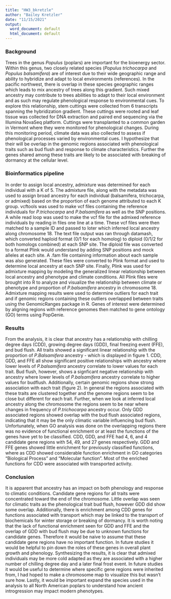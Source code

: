 ```yaml
---
title: "HW3_bkretzle"
author: "Bailey Kretzler"
date: "11/15/2021"
output:
  word_document: default
  html_document: default
---
```


### Background

Trees in the genus *Populus* (poplars) are important for the bioenergy sector. Within this genus, two closely related species (*Populus trichocarpa* and *Populus balsamifera*) are of interest due to their wide geographic range and ability to hybridize and adapt to local environments (references). In the pacific northwest, there is overlap in these species geographic ranges which leads to mix ancestry of trees along this gradient. Such mixed ancestry may contribute to trees abilities to adapt to their local environment and as such may regulate phenological response to environmental cues. To explore this relationship, stem cuttings were collected from 6 transcripts spanning the hybridization gradient. These cuttings were rooted and leaf tissue was collected for DNA extraction and paired end sequencing via the Illumina NovaSeq platform. Cuttings were transplanted to a common garden in Vermont where they were monitored for phenological changes. During this monitoring period, climate data was also collected to assess if phenological processes varied by environmental cues. I hypothesize that their will be overlap in the genomic regions associated with phenological traits such as bud flush and response to climate characteristics. Further the genes shared among these traits are likely to be associated with breaking of dormancy at the cellular level.


### Bioinformatics pipeline

In order to assign local ancestry, admixture was determined for each individual with a K of 5. The admixture file, along with the metadata was used to assign broad ancestry for each individual (balsamifera, trichocarpa, or admixed) based on the proportion of each genome attributed to each K group. vcftools was used to make vcf files containing the reference individuals for *P.trichocarpa* and *P.balsamifera* as well as the SNP positions. A while read loop was used to make the vcf file for the admixed reference individuals by reading in files one line at a time. These vcf files were then matched to a sample ID and passed to loter which inferred local ancestry along chromosome 18. The text file output was ran through datamash, which converted haploid format (0/1 for each homolog) to diploid (0/1/2 for both homologs combined) at each SNP site. The diploid file was converted to a format Plink would understand by adding SNP positions and mock alleles at each site. A .fam file containing information about each sample was also generated. These files were converted to Plink format and used to determine local ancestry at each SNP site. Finally, Plink was used for admixture mapping by modeling the generalized linear relationship between local ancestry and phenotype and climate conditions. All Plink files were brought into R to analyze and visualize the relationship between climate or phenotype and proportion of *P.balsamifera* ancestry in chromosome 18. Admixture mapping results were used to determine outliers for each trait and if genomic regions containing these outliers overlapped between traits using the GenomicRanges package in R. Genes of interest were determined by aligning regions with reference genomes then matched to gene ontology (GO) terms using PopGenie.

### Results

From the analysis, it is clear that ancestry has a relationship with chilling degree days (CDD), growing degree days (GDD), final freezing event (FFE), and bud flush. All traits showed a significant linear relationship with the proportion of *P.Balsamifera* ancestry - which is displayed in figure 1. CDD, GDD, and FFE all show significant positive relationships with ancestry where lower levels of *P.balsamifera* ancestry correlate to lower values for each trait. Bud flush, however, shows a signficant negative relationship with ancestry where lower levels of *P.balsamifera* ancestry correlate to higher values for budflush. Additionally, certain genomic regions show strong association with each trait (figure 2). In general the regions associated with these traits are clustered together and the genome regions seem to be close but different for each trait. Further, when we look at inferred local ancestry along the chromosome the regions seem to be near where changes in frequency of *P.trichocarpa* ancestry occur. Only GDD associated regions showed overlap with the bud flush associated regions, indicating that it may be the only climatic variable influencing bud flush. Unfortunately, when GO analysis was done on the overlapping regions there was no evidence of functional enrichment or at least the functions of the genes have yet to be classified. CDD, GDD, and FFE had 4, 6, and 4 candidate gene regions with 54, 49, and 27 genes respectively. GDD and FFE genes showed little enrichment for previously classified functions, where as CDD showed considerable function enrichment in GO categories "Biological Process" and "Molecular function". Most of the enriched functions for CDD were associated with transported activity.

 
### Conclusion

It is apparent that ancestry has an impact on both phenology and response to climatic conditions. Candidate gene regions for all traits were concentrated toward the end of the chromosome. Little overlap was seen for climatic traits as the phenological trait bud flush, however GDD did show some overlap. Additionally,  there is enrichment among CDD genes for functions associated with transport which may be linked to the transport of biochemicals for winter storage or breaking of dormancy. It is worth noting that the lack of functional enrichment seen for GDD and FFE and the overlap of GDD with bud flush may be due to unknown functions for candidate genes. Therefore it would be naive to assume that these candidate gene regions have no important function. In future studies it would be helpful to pin down the roles of these genes in overall plant growth and phenology. Synthesizing the results, it is clear that admixed individuals may be more cold adapted as they are associated with a higher number of chilling degree day and a later final frost event. In future studies it would be useful to determine where specific gene regions were inherited from, I had hoped to make a chromosome map to visualize this but wasn't sure how. Lastly, it would be important expand the species used in the analysis to all North American poplars to understand how ancient introgression may impact modern phenotypes.


